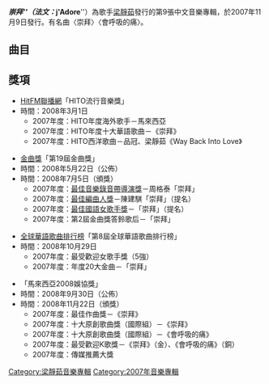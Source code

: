 {{Album infobox |

  Name        = 崇拜|
  Type        = 專輯| 
  Artist      = [[梁靜茹|梁靜茹]] |
  Cover       = 崇拜.jpg|
  Released    = 2007年11月9日  |
  Genre       = [[华语流行|华语流行]]|
  Label       = [[相信音樂|相信音樂]]|
  Last album  = [[親親|親親]] <br />(2006年) |
  This album  = 崇拜 <br /> (2007年)|
  Next album  = [[今天情人節|今天情人節]] <br /> (2008年)|
}}

'''''崇拜'''''（法文：'''''j'Adore'''''）為歌手[[梁靜茹|梁靜茹]]發行的第9張中文音樂專輯，於2007年11月9日發行。有名曲〈崇拜〉〈會呼吸的痛〉。

==曲目==

{{Tracklist
| collapsed = 
| headline = 
| font_size = 
| total_length = 

| all_writing = 
| all_music = 
| all_lyrics = 
| all_arranger = 
| all_producer = 
| all_except = 

| extra_column =

| title1 = 崇拜
| note1 = 
| longnote1 =  '''首波主打歌'''
| music1 = [[彭學斌|彭學斌]]
| lyrics1 = 陳沒
| arranger1 = 陳建騏
| producer1 = 鍾成虎
| extra1 = 
| length1 = 

| title2 = C'est la vie
| note2 = 
| longnote2 = '''第二波主打歌'''
| music2 = 易桀齊、伍冠諺
| lyrics2 = [[黃婷|黃婷]]
| arranger2 = 伍冠諺
| producer2 = 如魚得水音樂工作室
| extra2 = 
| length2 = 

| title3 = 每天第一件事
| note3 = 
| longnote3 = 
| music3 = 伍仲衡
| lyrics3 = 姚若龍
| arranger3 = 黃中岳 
| producer3 = 鍾成虎
| extra3 = 
| length3 = 

| title4 = 會呼吸的痛
| note4 = 
| longnote4 =  '''第四波主打歌'''
| music4 = [[宇珩|宇珩]]
| lyrics4 = 姚若龍
| arranger4 = 黃中岳、安棟
| producer4 = 如魚得水音樂工作室
| extra4 = 
| length4 = 

| title5 = 101
| note5 = 
| longnote5 =  '''第三波主打歌'''
| music5 = 康小白
| lyrics5 = 林白
| arranger5 = 周恆毅、五月天石頭
| producer5 = 五月天石頭
| extra5 = 
| length5 = 

| title6 = 一秒的天堂
| note6 = 
| longnote6 =  '''第七波主打歌'''
| music6 = 黃荻鈞
| lyrics6 = 陳沒
| arranger6 = Terence Teo、Kenn C
| producer6 = 馬毓芬
| extra6 = 
| length6 = 

| title7 = 給未來的自己
| note7 = 
| longnote7 =  '''第五波主打歌'''
| music7 = 張正宗
| lyrics7 = [[黃婷|黃婷]]
| arranger7 = 陳建騏
| producer7 = 五月天石頭
| extra7 = 
| length7 = 

| title8 = 知多少
| note8 = 
| longnote8 = 
| music8 = 黃韻仁
| lyrics8 = 小寒
| arranger8 = 黃韻仁
| producer8 = 馬毓芬
| extra8 = 
| length8 = 

| title9 = 生命中不可承受的輕
| note9 = 
| longnote9 = 
| music9 = 鴉片丹
| lyrics9 = 陳沒
| arranger9 = 伍冠諺
| producer9 = 如魚得水音樂工作室
| extra9 = 
| length9 = 

| title10 = 三吋日光
| note10 = 
| longnote10 =  '''第八波主打歌'''
| music10 = 方文良
| lyrics10 = 方文良、陳沒
| arranger10 = 謝景麒
| producer10 = 鍾成虎
| extra10 = 
| length10 = 

| title11 = 原來你也唱過我的歌
| note11 = 
| longnote11 =  '''第六波主打歌''' <br> 第一首粵語主打
| music11 = [[藍奕邦|藍奕邦]]
| lyrics11 = 藍奕邦
| arranger11 = Ted Lo
| producer11 = Eric Kwok
| extra11 = 
| length11 = 
}}

== 獎項 ==

*[[HitFM聯播網|HitFM聯播網]]「HITO流行音樂獎」
*時間：2008年3月1日
**2007年度：HITO年度海外歌手－馬來西亞
**2007年度：HITO年度十大華語歌曲－《崇拜》
**2007年度：HITO西洋歌曲－品冠、梁靜茹《Way Back Into Love》


*[[金曲獎|金曲獎]]「第19屆金曲獎」
*時間：2008年5月22日（公佈）
*時間：2008年7月5日（頒獎）
**2007年度：[[最佳音樂錄影帶獎_(金曲獎)|最佳音樂錄音帶導演獎]]－周格泰「崇拜」
**2007年度：[[最佳編曲人獎_(金曲獎)|最佳編曲人獎]]－陳建騏「崇拜」（提名）
**2007年度：[[最佳國語女歌手獎_(金曲獎)|最佳國語女歌手獎]]－「崇拜」（提名）
**2007年度：第2屆金曲獎答鈴歌后－「崇拜」


*[[全球華語歌曲排行榜|全球華語歌曲排行榜]]「第8屆全球華語歌曲排行榜」
*時間：2008年10月29日
**2007年度：最受歡迎女歌手獎（5強）
**2007年度：年度20大金曲－「崇拜」


*「馬來西亞2008娛協獎」
*時間：2008年9月30日（公佈）
*時間：2008年11月22日（頒獎）
**2007年度：最佳作曲獎－《崇拜》
**2007年度：十大原創歌曲獎（國際組）－《崇拜》
**2007年度：十大原創歌曲獎（國際組）－《會呼吸的痛》
**2007年度：最受歡迎K歌獎－《崇拜》（金）、《會呼吸的痛》（銅）
**2007年度：傳媒推薦大獎




{{梁靜茹}}
[[Category:梁靜茹音樂專輯|Category:梁靜茹音樂專輯]]
[[Category:2007年音樂專輯|Category:2007年音樂專輯]]